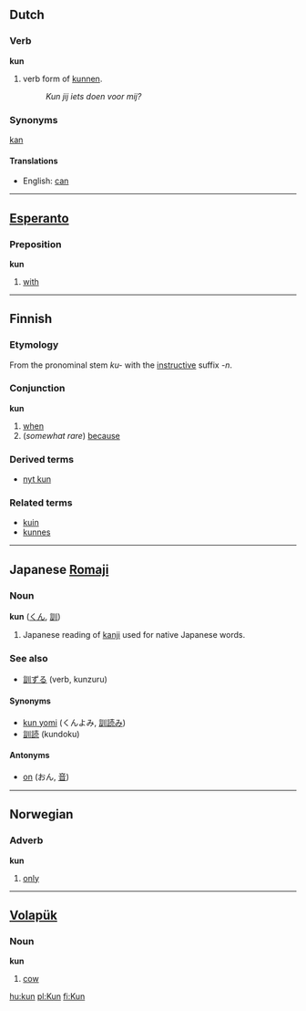 ==Dutch==
===Verb===
'''kun'''

# verb form of [[kunnen]].
#: ''Kun jij iets doen voor mij?''

===Synonyms===
[[kan]]

====Translations====
*English: [[can]]

----

==[[Esperanto]]==
===Preposition===
'''kun'''

#[[with]]

----

==Finnish==
===Etymology===
From the pronominal stem ''ku-'' with the [[instructive]] suffix ''-n''.

===Conjunction===
'''kun'''

# [[when]]
# (''somewhat rare'') [[because]]

===Derived terms===
*[[nyt kun]]

===Related terms===
*[[kuin]]
*[[kunnes]]

----

==Japanese [[Romaji]]==
===Noun===
'''kun''' ([[くん]], [[訓]])

# Japanese reading of [[kanji]] used for native Japanese words.

===See also===
*[[訓ずる]] (verb, kunzuru)

====Synonyms====
*[[kun yomi]] (くんよみ, [[訓読み]])<!-- hyphenated? -->
*[[訓読]] (kundoku)

====Antonyms====
*[[on]] (おん, [[音]])

<!-- don't understand this part. how to include and format?
===Suffix?===
''-kun'' ([[君]])
#see ''[[-kun]]''
-->
----

==Norwegian==
===Adverb===
'''kun'''

#[[only]]

----

==[[Volapük]]==
===Noun===
'''kun'''

#[[cow]]

[[hu:kun]]
[[pl:Kun]]
[[fi:Kun]]